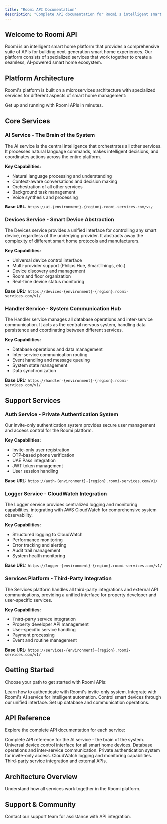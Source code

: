 ```yaml
---
title: "Roomi API Documentation"
description: "Complete API documentation for Roomi's intelligent smart home platform"
---
```


## Welcome to Roomi API

Roomi is an intelligent smart home platform that provides a comprehensive suite of APIs for building next-generation smart home experiences. Our platform consists of specialized services that work together to create a seamless, AI-powered smart home ecosystem.

## Platform Architecture

Roomi's platform is built on a microservices architecture with specialized services for different aspects of smart home management:

<Card title="Quick Start Guide" icon="rocket" horizontal={false} href="/api-reference">
  Get up and running with Roomi APIs in minutes.
</Card>

## Core Services

### AI Service - The Brain of the System

The AI service is the central intelligence that orchestrates all other services. It processes natural language commands, makes intelligent decisions, and coordinates actions across the entire platform.

**Key Capabilities:**

- Natural language processing and understanding
- Context-aware conversations and decision making
- Orchestration of all other services
- Background task management
- Voice synthesis and processing

**Base URL:** `https://ai-{environment}-{region}.roomi-services.com/v1/`

### Devices Service - Smart Device Abstraction

The Devices service provides a unified interface for controlling any smart device, regardless of the underlying provider. It abstracts away the complexity of different smart home protocols and manufacturers.

**Key Capabilities:**

- Universal device control interface
- Multi-provider support (Philips Hue, SmartThings, etc.)
- Device discovery and management
- Room and floor organization
- Real-time device status monitoring

**Base URL:** `https://devices-{environment}-{region}.roomi-services.com/v1/`

### Handler Service - System Communication Hub

The Handler service manages all database operations and inter-service communication. It acts as the central nervous system, handling data persistence and coordinating between different services.

**Key Capabilities:**

- Database operations and data management
- Inter-service communication routing
- Event handling and message queuing
- System state management
- Data synchronization

**Base URL:** `https://handler-{environment}-{region}.roomi-services.com/v1/`

## Support Services

### Auth Service - Private Authentication System

Our invite-only authentication system provides secure user management and access control for the Roomi platform.

**Key Capabilities:**

- Invite-only user registration
- OTP-based phone verification
- UAE Pass integration
- JWT token management
- User session handling

**Base URL:** `https://auth-{environment}-{region}.roomi-services.com/v1/`

### Logger Service - CloudWatch Integration

The Logger service provides centralized logging and monitoring capabilities, integrating with AWS CloudWatch for comprehensive system observability.

**Key Capabilities:**

- Structured logging to CloudWatch
- Performance monitoring
- Error tracking and alerting
- Audit trail management
- System health monitoring

**Base URL:** `https://logger-{environment}-{region}.roomi-services.com/v1/`

### Services Platform - Third-Party Integration

The Services platform handles all third-party integrations and external API communications, providing a unified interface for property developer and user-specific services.

**Key Capabilities:**

- Third-party service integration
- Property developer API management
- User-specific service handling
- Payment processing
- Event and routine management

**Base URL:** `https://services-{environment}-{region}.roomi-services.com/v1/`

## Getting Started

Choose your path to get started with Roomi APIs:

<Columns cols={2}>
  <Card title="Authentication Setup" icon="key" href="/authentication">
    Learn how to authenticate with Roomi's invite-only system.
  </Card>
  <Card title="AI Integration" icon="brain" href="/guides/ai-integration">
    Integrate with Roomi's AI service for intelligent automation.
  </Card>
  <Card title="Device Control" icon="microchip" href="/guides/device-integration">
    Control smart devices through our unified interface.
  </Card>
  <Card title="Handler Setup" icon="cogwheel" href="/guides/handler-setup">
    Set up database and communication operations.
  </Card>
</Columns>

## API Reference

Explore the complete API documentation for each service:

<Columns cols={2}>
  <Card title="AI Service API" icon="brain" href="/api-reference/ai">
    Complete API reference for the AI service - the brain of the system.
  </Card>
  <Card title="Devices Service API" icon="microchip" href="/api-reference/devices">
    Universal device control interface for all smart home devices.
  </Card>
  <Card title="Handler Service API" icon="cogs" href="/api-reference/handler">
    Database operations and inter-service communication.
  </Card>
  <Card title="Auth Service API" icon="user-shield" href="/api-reference/auth">
    Private authentication system for invite-only access.
  </Card>
  <Card title="Logger Service API" icon="file-text" href="/api-reference/logger">
    CloudWatch logging and monitoring capabilities.
  </Card>
  <Card title="Services Platform API" icon="globe" href="/api-reference/services">
    Third-party service integration and external APIs.
  </Card>
</Columns>

## Architecture Overview

<Card title="Learn More About Architecture" icon="sitemap" href="/architecture-overview">
  Understand how all services work together in the Roomi platform.
</Card>

## Support & Community

<Card title="Get Help" icon="question-circle" href="mailto:admin@roomi.ai">
  Contact our support team for assistance with API integration.
</Card>